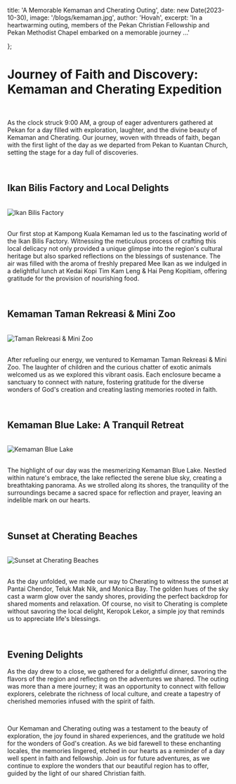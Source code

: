   title: 'A Memorable Kemaman and Cherating Outing',
  date: new Date(2023-10-30),
  image: '/blogs/kemaman.jpg',
  author: 'Hovah',
  excerpt: 'In a heartwarming outing, members of the Pekan Christian Fellowship and Pekan Methodist Chapel embarked on a memorable journey ...'

};


<h1 className="font-bold"> Journey of Faith and Discovery: Kemaman and Cherating Expedition </h1>

<br />

As the clock struck 9:00 AM, a group of eager adventurers gathered at Pekan for a day filled with exploration, laughter, and the divine beauty of Kemaman and Cherating. Our journey, woven with threads of faith, began with the first light of the day as we departed from Pekan to Kuantan Church, setting the stage for a day full of discoveries.

<br />



<h2 className="font-bold"> Ikan Bilis Factory and Local Delights </h2>

<br />

<div style={{ textAlign: 'center' }}>
  <img src="/blogs/kemaman/ikan-bilis.jpg" alt="Ikan Bilis Factory" className="mx-auto block"  />
</div>

<br />

Our first stop at Kampong Kuala Kemaman led us to the fascinating world of the Ikan Bilis Factory. Witnessing the meticulous process of crafting this local delicacy not only provided a unique glimpse into the region's cultural heritage but also sparked reflections on the blessings of sustenance. The air was filled with the aroma of freshly prepared Mee Ikan as we indulged in a delightful lunch at Kedai Kopi Tim Kam Leng & Hai Peng Kopitiam, offering gratitude for the provision of nourishing food.

<br />

<h2 className="font-bold">  Kemaman Taman Rekreasi & Mini Zoo </h2>

<br />

<div style={{ textAlign: 'center' }}>
  <img src="/blogs/kemaman/zoo.jpg" alt="Taman Rekreasi & Mini Zoo"  className="mx-auto block"  />
</div>

<br />

After refueling our energy, we ventured to Kemaman Taman Rekreasi & Mini Zoo. The laughter of children and the curious chatter of exotic animals welcomed us as we explored this vibrant oasis. Each enclosure became a sanctuary to connect with nature, fostering gratitude for the diverse wonders of God's creation and creating lasting memories rooted in faith.

<br />

<h2 className="font-bold"> Kemaman Blue Lake: A Tranquil Retreat  </h2>

<br />

<div style={{ textAlign: 'center' }}>
  <img src="/blogs/kemaman/blue-lake.jpg" alt="Kemaman Blue Lake"  className="mx-auto block" />
</div>

<br />

The highlight of our day was the mesmerizing Kemaman Blue Lake. Nestled within nature's embrace, the lake reflected the serene blue sky, creating a breathtaking panorama. As we strolled along its shores, the tranquility of the surroundings became a sacred space for reflection and prayer, leaving an indelible mark on our hearts.

<br />

<h2 className="font-bold"> Sunset at Cherating Beaches </h2>


<br />

<div style={{ textAlign: 'center' }}>
  <img src="/blogs/kemaman/kijal-penunjuk-stony-beach.jpg" alt="Sunset at Cherating Beaches"  className="mx-auto block"/>
</div>

<br />

As the day unfolded, we made our way to Cherating to witness the sunset at Pantai Chendor, Teluk Mak Nik, and Monica Bay. The golden hues of the sky cast a warm glow over the sandy shores, providing the perfect backdrop for shared moments and relaxation. Of course, no visit to Cherating is complete without savoring the local delight, Keropok Lekor, a simple joy that reminds us to appreciate life's blessings.

<br />

<h2 className="font-bold">  Evening Delights  </h2>


As the day drew to a close, we gathered for a delightful dinner, savoring the flavors of the region and reflecting on the adventures we shared. The outing was more than a mere journey; it was an opportunity to connect with fellow explorers, celebrate the richness of local culture, and create a tapestry of cherished memories infused with the spirit of faith.

<br />

Our Kemaman and Cherating outing was a testament to the beauty of exploration, the joy found in shared experiences, and the gratitude we hold for the wonders of God's creation. As we bid farewell to these enchanting locales, the memories lingered, etched in our hearts as a reminder of a day well spent in faith and fellowship. Join us for future adventures, as we continue to explore the wonders that our beautiful region has to offer, guided by the light of our shared Christian faith.
